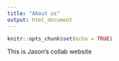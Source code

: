 ```yaml
---
title: "About us"
output: html_document
---
```


```r
knitr::opts_chunk$set(echo = TRUE)
```

This is Jason's collab website